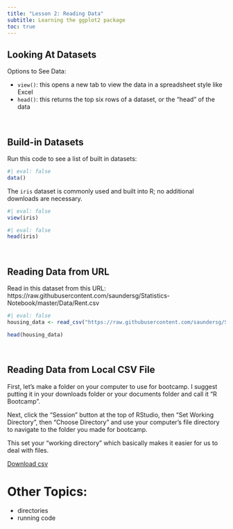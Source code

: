 ```yaml
---
title: "Lesson 2: Reading Data"
subtitle: Learning the ggplot2 package
toc: true
---
```


## Looking At Datasets

Options to See Data:

- `view()`: this opens a new tab to view the data in a spreadsheet style like Excel
- `head()`: this returns the top six rows of a dataset, or the "head" of the data

<br>

## Build-in Datasets

Run this code to see a list of built in datasets: 
```r
#| eval: false
data()
```

The `iris` dataset is commonly used and built into R; no additional downloads are necessary. 

```r
#| eval: false
view(iris)
```
```r
#| eval: false
head(iris)
```

<br>

## Reading Data from URL

Read in this dataset from this URL: https://raw.githubusercontent.com/saundersg/Statistics-Notebook/master/Data/Rent.csv 

```r
#| eval: false
housing_data <- read_csv("https://raw.githubusercontent.com/saundersg/Statistics-Notebook/master/Data/Rent.csv")

head(housing_data)

```
<br> 

## Reading Data from Local CSV File

First, let's make a folder on your computer to use for bootcamp. I suggest putting it in your downloads folder or your documents folder and call it "R Bootcamp". 

Next, click the "Session" button at the top of RStudio, then "Set Working Directory", then "Choose Directory" and use your computer's file directory to navigate to the folder you made for bootcamp. 

This set your "working directory" which basically makes it easier for us to deal with files. 

[Download csv](brighameaquinto.github.io\datasets\insurance.csv "Download")



# Other Topics: 

- directories
- running code